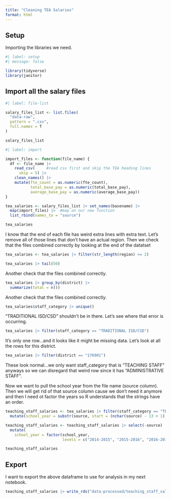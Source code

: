 ```yaml
---
title: "Cleaning TEA Salaries"
format: html
---
```


## Setup

Importing the libraries we need.

```r
#| label: setup
#| message: false

library(tidyverse)
library(janitor)
```


## Import all the salary files

```r
#| label: file-list

salary_files_list <- list.files(
  "data-raw",
  pattern = ".csv",
  full.names = T
)

salary_files_list

```

```r
#| label: import

import_files <- function(file_name) {
  df <- file_name |> 
    read_csv(     #read csv first and skip the TEA heading lines
      skip = 5) |>
    clean_names() |> 
    mutate(fte_count = as.numeric(fte_count),
           total_base_pay = as.numeric(total_base_pay),
           average_base_pay = as.numeric(average_base_pay))
}

tea_salaries <- salary_files_list |> set_names(basename) |> 
  map(import_files) |>  #map on our new function
  list_rbind(names_to = "source")

tea_salaries

```

I know that the end of each file has weird extra lines with extra text. Let's remove all of those lines that don't have an actual region. Then we check that the files combined correctly by looking at the end of the datatset

```r
tea_salaries <- tea_salaries |> filter(str_length(region) <= 2)

tea_salaries |> tail(50)

```

Another check that the files combined correctly. 

```r
tea_salaries |> group_by(district) |> 
  summarize(total = n())

```

Another check that the files combined correctly. 

```r
tea_salaries$staff_category |> unique()
```

"TRADITIONAL ISD/CSD" shouldn't be in there. Let's see where that error is occurring. 

```r
tea_salaries |> filter(staff_category == "TRADITIONAL ISD/CSD")
```

It's only one row...and it looks like it might be missing data. Let's look at all the rows for this district. 

```r
tea_salaries |> filter(district == "176901")
```

These look normal...we only want staff_category that is "TEACHING STAFF" anyways so we can disregard that weird row since it has "ADMINISTRATIVE STAFF". 

Now we want to pull the school year from the file name (source column). Then we will get rid of that source column cause we don't need it anymore and then I need ot factor the years so R understands that the strings have an order. 

```r
teaching_staff_salaries <- tea_salaries |> filter(staff_category == "TEACHING STAFF") |> 
  mutate(school_year = substr(source, start = (nchar(source) - 13 + 1), stop = nchar(source)-4))

teaching_staff_salaries <- teaching_staff_salaries |> select(-source) |> 
  mutate(
    school_year = factor(school_year, 
                         levels = c("2014-2015", "2015-2016", "2016-2017", "2017-2018", "2018-2019", "2019-2020", "2020-2021", "2021-2022", "2022-2023", "2023-2024")))

teaching_staff_salaries
```

## Export

I want to export the above dataframe to use for analysis in my next notebook.

```r
teaching_staff_salaries |> write_rds("data-processed/teaching_staff_salaries.rds")
```















